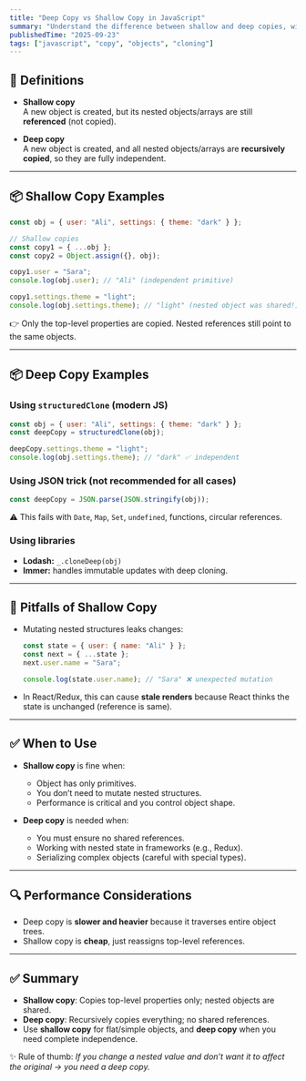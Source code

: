 ```yaml
---
title: "Deep Copy vs Shallow Copy in JavaScript"
summary: "Understand the difference between shallow and deep copies, with examples and pitfalls."
publishedTime: "2025-09-23"
tags: ["javascript", "copy", "objects", "cloning"]
---
```


## 📝 Definitions

- **Shallow copy**  
  A new object is created, but its nested objects/arrays are still **referenced** (not copied).  

- **Deep copy**  
  A new object is created, and all nested objects/arrays are **recursively copied**, so they are fully independent.

---

## 📦 Shallow Copy Examples

```js
const obj = { user: "Ali", settings: { theme: "dark" } };

// Shallow copies
const copy1 = { ...obj };
const copy2 = Object.assign({}, obj);

copy1.user = "Sara";
console.log(obj.user); // "Ali" (independent primitive)

copy1.settings.theme = "light";
console.log(obj.settings.theme); // "light" (nested object was shared!)
```

👉 Only the top-level properties are copied. Nested references still point to the same objects.

---

## 📦 Deep Copy Examples

### Using `structuredClone` (modern JS)
```js
const obj = { user: "Ali", settings: { theme: "dark" } };
const deepCopy = structuredClone(obj);

deepCopy.settings.theme = "light";
console.log(obj.settings.theme); // "dark" ✅ independent
```

### Using JSON trick (not recommended for all cases)
```js
const deepCopy = JSON.parse(JSON.stringify(obj));
```
⚠️ This fails with `Date`, `Map`, `Set`, `undefined`, functions, circular references.

### Using libraries
- **Lodash:** `_.cloneDeep(obj)`
- **Immer:** handles immutable updates with deep cloning.

---

## 🛑 Pitfalls of Shallow Copy
- Mutating nested structures leaks changes:
  ```js
  const state = { user: { name: "Ali" } };
  const next = { ...state };
  next.user.name = "Sara";

  console.log(state.user.name); // "Sara" ❌ unexpected mutation
  ```
- In React/Redux, this can cause **stale renders** because React thinks the state is unchanged (reference is same).

---

## ✅ When to Use
- **Shallow copy** is fine when:
  - Object has only primitives.
  - You don’t need to mutate nested structures.
  - Performance is critical and you control object shape.

- **Deep copy** is needed when:
  - You must ensure no shared references.
  - Working with nested state in frameworks (e.g., Redux).
  - Serializing complex objects (careful with special types).

---

## 🔍 Performance Considerations
- Deep copy is **slower and heavier** because it traverses entire object trees.
- Shallow copy is **cheap**, just reassigns top-level references.

---

## ✅ Summary
- **Shallow copy**: Copies top-level properties only; nested objects are shared.  
- **Deep copy**: Recursively copies everything; no shared references.  
- Use **shallow copy** for flat/simple objects, and **deep copy** when you need complete independence.

✨ Rule of thumb: *If you change a nested value and don’t want it to affect the original → you need a deep copy.*
